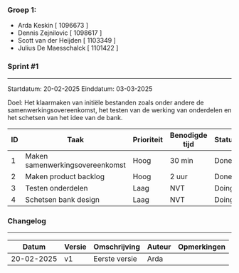 ### Groep 1:
- Arda Keskin [ 1096673 ]
- Dennis Zejnilovic [ 1098617 ]
- Scott van der Heijden [ 1103349 ]
- Julius De Maesschalck [ 1101422 ]

### Sprint #1

---

Startdatum: 20-02-2025
Einddatum: 03-03-2025

Doel: Het klaarmaken van initiële bestanden zoals onder andere de samenwerkingsovereenkomst, het testen van de werking van onderdelen en het schetsen van het idee van de bank.

| ID | Taak                            | Prioriteit | Benodigde tijd | Status | Opmerkingen |
| -- | ------------------------------- | ---------- | -------------- | ------ | ----------- |
| 1  | Maken samenwerkingsovereenkomst | Hoog       | 30 min         | Done   |             |
| 2  | Maken product backlog           | Hoog       | 2 uur          | Done   |             |
| 3  | Testen onderdelen               | Laag       | NVT            | Doing  |             |
| 4  | Schetsen bank design            | Laag       | NVT            | Doing  |             |

### Changelog

---

| Datum      | Versie | Omschrijving  | Auteur | Opmerkingen |
| ---------- | ------ | ------------- | ------ | ----------- |
| 20-02-2025 | v1     | Eerste versie | Arda   |             |